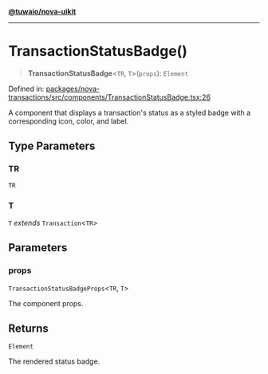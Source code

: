 [**@tuwaio/nova-uikit**](../../../README.md)

***

# TransactionStatusBadge()

> **TransactionStatusBadge**\<`TR`, `T`\>(`props`): `Element`

Defined in: [packages/nova-transactions/src/components/TransactionStatusBadge.tsx:26](https://github.com/TuwaIO/nova-uikit/blob/a6935ad165181db46094cc50c0501928d06a176c/packages/nova-transactions/src/components/TransactionStatusBadge.tsx#L26)

A component that displays a transaction's status as a styled badge
with a corresponding icon, color, and label.

## Type Parameters

### TR

`TR`

### T

`T` *extends* `Transaction`\<`TR`\>

## Parameters

### props

`TransactionStatusBadgeProps`\<`TR`, `T`\>

The component props.

## Returns

`Element`

The rendered status badge.
